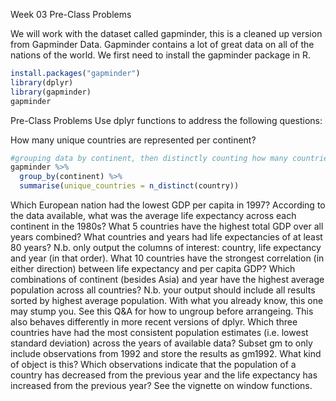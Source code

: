 Week 03 Pre-Class Problems

We will work with the dataset called gapminder, this is a cleaned up version from Gapminder Data. Gapminder contains a lot of great data on all of the nations of the world. We first need to install the gapminder package in R.
``` r
install.packages("gapminder")
library(dplyr)
library(gapminder)
gapminder
```
Pre-Class Problems
Use dplyr functions to address the following questions:

How many unique countries are represented per continent?
``` r
#grouping data by continent, then distinctly counting how many countries are in each continent group
gapminder %>%
  group_by(continent) %>%
  summarise(unique_countries = n_distinct(country))
```
Which European nation had the lowest GDP per capita in 1997?
According to the data available, what was the average life expectancy across each continent in the 1980s?
What 5 countries have the highest total GDP over all years combined?
What countries and years had life expectancies of at least 80 years? N.b. only output the columns of interest: country, life expectancy and year (in that order).
What 10 countries have the strongest correlation (in either direction) between life expectancy and per capita GDP?
Which combinations of continent (besides Asia) and year have the highest average population across all countries? N.b. your output should include all results sorted by highest average population. With what you already know, this one may stump you. See this Q&A for how to ungroup before arrangeing. This also behaves differently in more recent versions of dplyr.
Which three countries have had the most consistent population estimates (i.e. lowest standard deviation) across the years of available data?
Subset gm to only include observations from 1992 and store the results as gm1992. What kind of object is this?
Which observations indicate that the population of a country has decreased from the previous year and the life expectancy has increased from the previous year? See the vignette on window functions.
